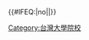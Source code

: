 {{Navbox
  |name       = 臺灣大學院校
  |title      = {{flagicon|TWN}} [[台灣大專院校列表|<span style="color:white;">臺灣大學院校</span>]]
  |above      = 包含[[大學|<span style="color:white;">大學</span>]]、[[學院|<span style="color:white;">獨立學院</span>]]、軍警院校、已正式立案的[[宗教研修學院|<span style="color:white;">宗教研修學院</span>]]，不含[[职业教育|<span style="color:white;">技職體系</span>]]學校
  |titlestyle = background:#04AAC3; color:#FFFFFF; navbar:plain;
  |abovestyle = background:#026675; color:#FFFFFF;
  |belowstyle = background:#026675; color:#FFFFFF; text-align: left;
  |groupstyle = background:#B3E5ED
  |style      = width: 100%
  |group1     = 公立
  |list1      = {{臺灣大學院校/public}}
  |group2     = 私立
  |list2      = {{臺灣大學院校/private}}
  |below      = ※ 備註：各校以建校、[[在臺復校|<span style="color:white;">在臺復校</span>]]或升格時間排序。學校所屬區域的分類，以校本部所在地為準。<br />※ 參見：[[台灣大專院校列表|<span style="color:white;">台灣大專院校列表</span>]]。
}}<includeonly>{{#IFEQ:{{{cat}}}|no||[[Category:台灣大學院校]]}}</includeonly><noinclude>{{Documentation}}</noinclude>